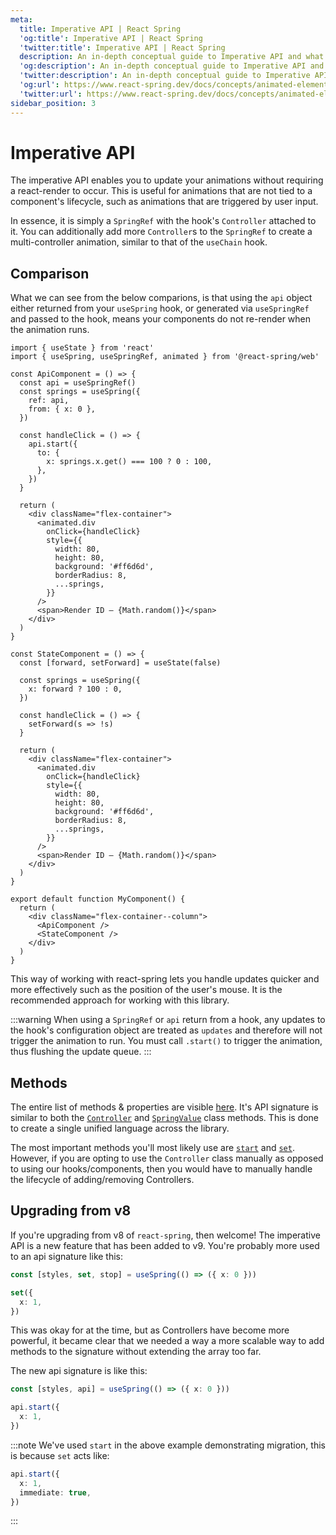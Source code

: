 ```yaml
---
meta:
  title: Imperative API | React Spring
  'og:title': Imperative API | React Spring
  'twitter:title': Imperative API | React Spring
  description: An in-depth conceptual guide to Imperative API and what they are in React Spring.
  'og:description': An in-depth conceptual guide to Imperative API and what they are in React Spring.
  'twitter:description': An in-depth conceptual guide to Imperative API and what they are in React Spring.
  'og:url': https://www.react-spring.dev/docs/concepts/animated-elements
  'twitter:url': https://www.react-spring.dev/docs/concepts/animated-elements
sidebar_position: 3
---
```




# Imperative API

The imperative API enables you to update your animations without requiring a react-render to occur. This is useful
for animations that are not tied to a component's lifecycle, such as animations that are triggered by user input.

In essence, it is simply a `SpringRef` with the hook's `Controller` attached to it. You can additionally add more `Controller`s
to the `SpringRef` to create a multi-controller animation, similar to that of the `useChain` hook.

## Comparison

What we can see from the below comparions, is that using the `api` object either returned from your `useSpring` hook,
or generated via `useSpringRef` and passed to the hook, means your components do not re-render when the animation runs.

```tsx live=true template=imperative
import { useState } from 'react'
import { useSpring, useSpringRef, animated } from '@react-spring/web'

const ApiComponent = () => {
  const api = useSpringRef()
  const springs = useSpring({
    ref: api,
    from: { x: 0 },
  })

  const handleClick = () => {
    api.start({
      to: {
        x: springs.x.get() === 100 ? 0 : 100,
      },
    })
  }

  return (
    <div className="flex-container">
      <animated.div
        onClick={handleClick}
        style={{
          width: 80,
          height: 80,
          background: '#ff6d6d',
          borderRadius: 8,
          ...springs,
        }}
      />
      <span>Render ID – {Math.random()}</span>
    </div>
  )
}

const StateComponent = () => {
  const [forward, setForward] = useState(false)

  const springs = useSpring({
    x: forward ? 100 : 0,
  })

  const handleClick = () => {
    setForward(s => !s)
  }

  return (
    <div className="flex-container">
      <animated.div
        onClick={handleClick}
        style={{
          width: 80,
          height: 80,
          background: '#ff6d6d',
          borderRadius: 8,
          ...springs,
        }}
      />
      <span>Render ID – {Math.random()}</span>
    </div>
  )
}

export default function MyComponent() {
  return (
    <div className="flex-container--column">
      <ApiComponent />
      <StateComponent />
    </div>
  )
}
```

This way of working with react-spring lets you handle updates quicker and more effectively such as the position of the user's mouse.
It is the recommended approach for working with this library.

:::warning
When using a `SpringRef` or `api` return from a hook, any updates to the hook's configuration object are treated as `updates` and therefore
will not trigger the animation to run. You must call `.start()` to trigger the animation, thus flushing the update queue.
:::

## Methods

The entire list of methods & properties are visible [here](/docs/advanced/spring-ref). It's API signature is similar to both the [`Controller`](/docs/advanced/controller)
and [`SpringValue`](/docs/advanced/spring-value) class methods. This is done to create a single unified language across the library.

The most important methods you'll most likely use are [`start`](/docs/advanced/spring-ref#start) and [`set`](/docs/advanced/spring-ref#set).
However, if you are opting to use the `Controller` class manually as opposed to using our hooks/components, then you would have to manually
handle the lifecycle of adding/removing Controllers.

## Upgrading from v8

If you're upgrading from v8 of `react-spring`, then welcome! The imperative API is a new feature that has been added to v9. You're probably more
used to an api signature like this:

```ts
const [styles, set, stop] = useSpring(() => ({ x: 0 }))

set({
  x: 1,
})
```

This was okay for at the time, but as Controllers have become more powerful, it became clear that we needed a way a more scalable way to add methods
to the signature without extending the array too far.

The new api signature is like this:

```ts
const [styles, api] = useSpring(() => ({ x: 0 }))

api.start({
  x: 1,
})
```

:::note
We've used `start` in the above example demonstrating migration, this is because `set` acts like:

```ts
api.start({
  x: 1,
  immediate: true,
})
```

:::
